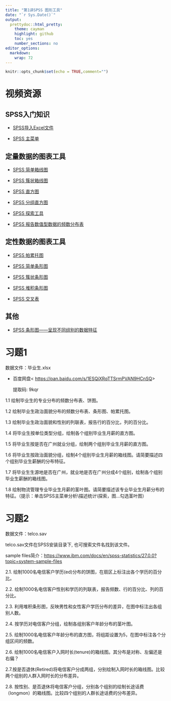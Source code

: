 ```yaml
---
title: "第1讲SPSS 图形工具"
date: "`r Sys.Date()`"
output:
  prettydoc::html_pretty:
    theme: cayman
    highlight: github
    toc: yes
    number_sections: no
editor_options:
  markdown:
    wrap: 72
---
```


```r
knitr::opts_chunk$set(echo = TRUE,comment="")
```

# **视频资源**

## SPSS入门知识

-   [SPSS导入Excel文件](https://www.bilibili.com/video/BV1N541177z6/)    

-   [SPSS 主菜单](https://www.bilibili.com/video/BV1Hz4y1o7HD/) 

## 定量数据的图表工具

-   [SPSS 简单箱线图](https://www.bilibili.com/video/BV1Bt4y1v7vP/)

-   [SPSS 簇状箱线图](https://www.bilibili.com/video/BV1xK4y1h7xr/)

-   [SPSS 直方图](https://www.bilibili.com/video/BV1Up4y1r7aV/)

-   [SPSS 分组直方图](https://www.bilibili.com/video/BV1Fr4y1F7RM/)

-   [SPSS 探索工具](https://www.bilibili.com/video/BV1af4y1B7Bi/)

-   [SPSS 报告数值型数据的频数分布表](https://www.bilibili.com/video/BV1sK411G736/)

## 定性数据的图表工具

-   [SPSS 帕累托图](https://www.bilibili.com/video/BV1HD4y1d7i6/)

-   [SPSS 简单条形图](https://www.bilibili.com/video/BV1HZ4y1L7kT/)

-   [SPSS 簇状条形图](https://www.bilibili.com/video/BV12A41177Wh/)

-   [SPSS 堆积条形图](https://www.bilibili.com/video/BV1yp4y1r7hv/)

-   [SPSS 交叉表](https://www.bilibili.com/video/BV1yi4y1j7Xi/)

## 其他

-   [SPSS
    条形图------呈现不同组别的数据特征](https://www.bilibili.com/video/BV1G541177t7/)

# **习题1**

数据文件：毕业生.xlsx

-   百度网盘\< <https://pan.baidu.com/s/1ESQiXRqTTSrmPVAN9HCnSQ>\>

    提取码: 9kqr

1.1 绘制毕业生的专业分布的频数分布表、饼图。

1.2 绘制毕业生政治面貌分布的频数分布表、条形图、帕累托图。

1.3 绘制毕业生政治面貌和性别的列联表，报告行的百分比，列的百分比。

1.4 将毕业生按单位类型分组，绘制各个组别毕业生月薪的直方图。

1.5 将毕业生按是否在广州就业分组，绘制两个组别毕业生月薪的直方图。

1.6
将毕业生按政治面貌分组，绘制4个组别毕业生月薪的箱线图。请简要描述四个组别毕业生薪酬的分布特征。

1.7
将毕业生生源地是否在广州，就业地是否在广州分成4个组别，绘制各个组别毕业生薪酬的箱线图。

1.8
绘制物流管理专业毕业生月薪的茎叶图。请简要描述该专业毕业生月薪分布的特征。（提示：单击SPSS主菜单分析\\描述统计\\探索，图...勾选茎叶图）

# **习题2**

数据文件：telco.sav 

telco.sav文件在SPSS安装目录下, 也可搜索文件名找到该文件。

sample
files简介：<https://www.ibm.com/docs/en/spss-statistics/27.0.0?topic=system-sample-files>

2.1.
绘制1000名电信客户学历(ed)分布的饼图，在扇区上标注出各个学历的百分比。

2.2.
绘制1000名电信客户性别和学历的列联表，报告频数、行的百分比、列的百分比。

2.3.
利用堆积条形图，反映男性和女性客户学历分布的差异，在图中标注出各组别人数。

2.4. 按学历对电信客户分组，绘制各组别客户年龄分布的茎叶图。

2.5.
绘制1000名电信客户年龄分布的直方图，将组距设置为5，在图中标注各个分组区间的频数。

2.6.
绘制1000名电信客户入网时长(tenure)的箱线图。其分布是对称、左偏还是右偏？

2.7.按是否退休(Retired)将电信客户分成两组，分别绘制入网时长的箱线图。比较两个组别的人群入网时长的分布差异。

2.8.
按性别、是否退休将电信客户分组，分别各个组别的绘制长途话费（longmon）的箱线图。比较四个组别的人群长途话费的分布差异。
